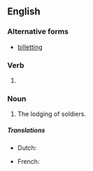 ==English==

===Alternative forms===
* {{qualifier|UK|archaic}} [[billetting]]

===Verb===
{{head|en|present participle}}

# {{present participle of|billet|lang=en|nocat=1}}

===Noun===
{{en-noun}}

# The lodging of soldiers.

=====Translations=====
{{trans-top|The lodging of soldiers}}
* Dutch:{{t+|nl|inkwartieren}}
{{trans-mid}}
* French:{{t+|fr|cantonnement|m}}
{{trans-bottom}}